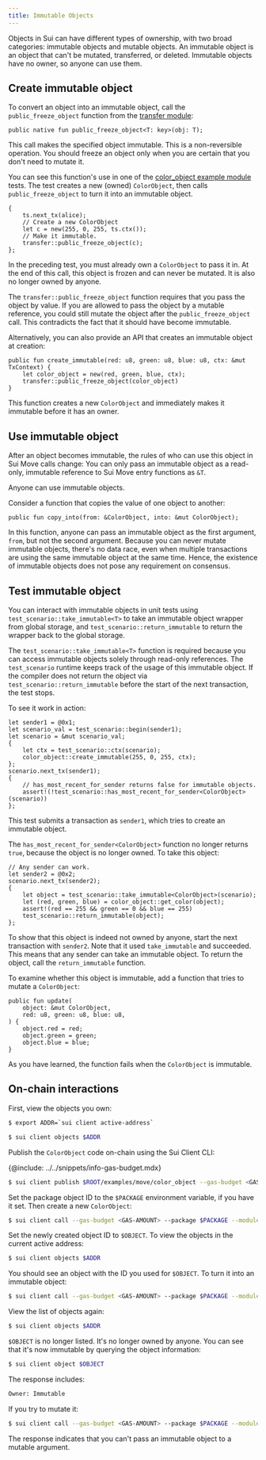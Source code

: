 ```yaml
---
title: Immutable Objects
---
```


Objects in Sui can have different types of ownership, with two broad categories: immutable objects and mutable objects. An immutable object is an object that can't be mutated, transferred, or deleted. Immutable objects have no owner, so anyone can use them.

## Create immutable object

To convert an object into an immutable object, call the `public_freeze_object` function from the [transfer module](https://github.com/MystenLabs/sui/blob/main/crates/sui-framework/packages/sui-framework/sources/transfer.move):

```move
public native fun public_freeze_object<T: key>(obj: T);
```

This call makes the specified object immutable. This is a non-reversible operation. You should freeze an object only when you are certain that you don't need to mutate it.

You can see this function's use in one of the [color_object example module](https://github.com/MystenLabs/sui/blob/main/examples/move/color_object/sources/example.move) tests. The test creates a new (owned) `ColorObject`, then calls `public_freeze_object` to turn it into an immutable object.

```move
{
    ts.next_tx(alice);
    // Create a new ColorObject
    let c = new(255, 0, 255, ts.ctx());
    // Make it immutable.
    transfer::public_freeze_object(c);
};
```

In the preceding test, you must already own a `ColorObject` to pass it in. At the end of this call, this object is frozen and can never be mutated. It is also no longer owned by anyone.

The `transfer::public_freeze_object` function requires that you pass the object by value. If you are allowed to pass the object by a mutable reference, you could still mutate the object after the `public_freeze_object` call. This contradicts the fact that it should have become immutable.

Alternatively, you can also provide an API that creates an immutable object at creation:

```move
public fun create_immutable(red: u8, green: u8, blue: u8, ctx: &mut TxContext) {
    let color_object = new(red, green, blue, ctx);
    transfer::public_freeze_object(color_object)
}
```

This function creates a new `ColorObject` and immediately makes it immutable before it has an owner.

## Use immutable object

After an object becomes immutable, the rules of who can use this object in Sui Move calls change:
You can only pass an immutable object as a read-only, immutable reference to Sui Move entry functions as `&T`.

Anyone can use immutable objects.

Consider a function that copies the value of one object to another:

```move
public fun copy_into(from: &ColorObject, into: &mut ColorObject);
```

In this function, anyone can pass an immutable object as the first argument, `from`, but not the second argument.
Because you can never mutate immutable objects, there's no data race, even when multiple transactions are using the same immutable object at the same time. Hence, the existence of immutable objects does not pose any requirement on consensus.

## Test immutable object

You can interact with immutable objects in unit tests using `test_scenario::take_immutable<T>` to take an immutable object wrapper from global storage, and `test_scenario::return_immutable` to return the wrapper back to the global storage.

The `test_scenario::take_immutable<T>` function is required because you can access immutable objects solely through read-only references. The `test_scenario` runtime keeps track of the usage of this immutable object. If the compiler does not return the object via `test_scenario::return_immutable` before the start of the next transaction, the test stops.

To see it work in action:

```move
let sender1 = @0x1;
let scenario_val = test_scenario::begin(sender1);
let scenario = &mut scenario_val;
{
    let ctx = test_scenario::ctx(scenario);
    color_object::create_immutable(255, 0, 255, ctx);
};
scenario.next_tx(sender1);
{
    // has_most_recent_for_sender returns false for immutable objects.
    assert!(!test_scenario::has_most_recent_for_sender<ColorObject>(scenario))
};
```

This test submits a transaction as `sender1`, which tries to create an immutable object.

The `has_most_recent_for_sender<ColorObject>` function no longer returns `true`, because the object is no longer owned. To take this object:

```move
// Any sender can work.
let sender2 = @0x2;
scenario.next_tx(sender2);
{
    let object = test_scenario::take_immutable<ColorObject>(scenario);
    let (red, green, blue) = color_object::get_color(object);
    assert!(red == 255 && green == 0 && blue == 255)
    test_scenario::return_immutable(object);
};
```

To show that this object is indeed not owned by anyone, start the next transaction with `sender2`. Note that it used `take_immutable` and succeeded. This means that any sender can take an immutable object. To return the object, call the `return_immutable` function.

To examine whether this object is immutable, add a function that tries to mutate a `ColorObject`:

```move
public fun update(
    object: &mut ColorObject,
    red: u8, green: u8, blue: u8,
) {
    object.red = red;
    object.green = green;
    object.blue = blue;
}
```

As you have learned, the function fails when the `ColorObject` is immutable.

## On-chain interactions

First, view the objects you own:

```sh
$ export ADDR=`sui client active-address`
```
```sh
$ sui client objects $ADDR
```

Publish the `ColorObject` code on-chain using the Sui Client CLI:

{@include: ../../snippets/info-gas-budget.mdx}

```sh
$ sui client publish $ROOT/examples/move/color_object --gas-budget <GAS-AMOUNT>
```

Set the package object ID to the `$PACKAGE` environment variable, if you have it set. Then create a new `ColorObject`:

```sh
$ sui client call --gas-budget <GAS-AMOUNT> --package $PACKAGE --module "color_object" --function "create" --args 0 255 0
```

Set the newly created object ID to `$OBJECT`. To view the objects in the current active address:

```sh
$ sui client objects $ADDR
```

You should see an object with the ID you used for `$OBJECT`. To turn it into an immutable object:

```sh
$ sui client call --gas-budget <GAS-AMOUNT> --package $PACKAGE --module "color_object" --function "freeze_object" --args \"$OBJECT\"
```

View the list of objects again:

```sh
$ sui client objects $ADDR
```

`$OBJECT` is no longer listed. It's no longer owned by anyone. You can see that it's now immutable by querying the object information:

```sh
$ sui client object $OBJECT
```

The response includes:

```sh
Owner: Immutable
```

If you try to mutate it:

```sh
$ sui client call --gas-budget <GAS-AMOUNT> --package $PACKAGE --module "color_object" --function "update" --args \"$OBJECT\" 0 0 0
```

The response indicates that you can't pass an immutable object to a mutable argument.
